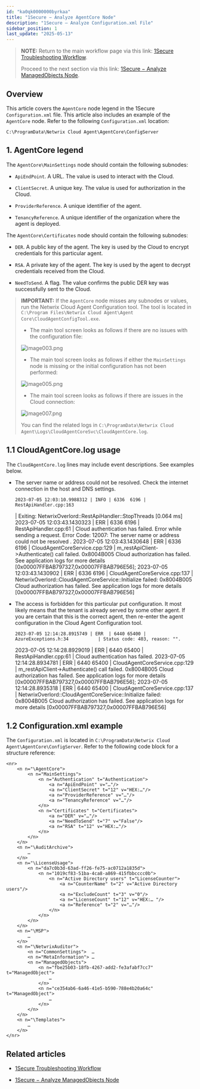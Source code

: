 ```yaml
---
id: "ka0qk0000000byrkaa"
title: "1Secure − Analyze AgentCore Node"
description: "1Secure — Analyze Configuration.xml File"
sidebar_position: 1
last_update: "2025-05-13"
---
```


> **NOTE:** Return to the main workflow page via this link: [1Secure Troubleshooting Workflow](https://helpcenter.netwrix.com/bundle/z-kb-articles-salesforce/page/kA0Qk0000000bxFKAQ.html). 
> 
> Proceed to the next section via this link: [1Secure − Analyze ManagedObjects Node](https://helpcenter.netwrix.com/bundle/z-kb-articles-salesforce/page/kA0Qk0000000c0TKAQ.html). 

## Overview

This article covers the `AgentCore` node legend in the 1Secure `Configuration.xml` file. This article also includes an example of the `AgentCore` node. Refer to the following `Configuration.xml` location: 
    
    
    C:\ProgramData\Netwrix Cloud Agent\AgentCore\ConfigServer

## 1\. AgentCore legend

The `AgentCore\MainSettings` node should contain the following subnodes:

  * `ApiEndPoint`. A URL. The value is used to interact with the Cloud.

  * `ClientSecret`. A unique key. The value is used for authorization in the Cloud. 

  * `ProviderReference`. A unique identifier of the agent.

  * `TenancyReference`. A unique identifier of the organization where the agent is deployed. 

The `AgentCore\Certificates` node should contain the following subnodes:

  * `DER`. A public key of the agent. The key is used by the Cloud to encrypt credentials for this particular agent. 

  * `RSA`. A private key of the agent. The key is used by the agent to decrypt credentials received from the Cloud. 

  * `NeedToSend`. A flag. The value confirms the public DER key was successfully sent to the Cloud. 

> **IMPORTANT:** If the `AgentCore` node misses any subnodes or values, run the Netwrix Cloud Agent Configuration tool. The tool is located in `C:\Program Files\Netwrix Cloud Agent\Agent Core\CloudAgentConfigTool.exe`. 
> 
>   * The main tool screen looks as follows if there are no issues with the configuration file: 
> 
> ![image003.png](/img/ka0qk0000000byrkaa/kA0Qk0000000byrKAA_43c4b187-2032-44eb-8bd5-d839996464a0.png)
> 
>   * The main tool screen looks as follows if either the `MainSettings` node is missing or the initial configuration has not been performed: 
> 
> ![image005.png](/img/ka0qk0000000byrkaa/kA0Qk0000000byrKAA_3e91624f-f47e-4e9d-8d1b-023b0fd91a22.png)
> 
>   * The main tool screen looks as follows if there are issues in the Cloud connection: 
> 
> ![image007.png](/img/ka0qk0000000byrkaa/kA0Qk0000000byrKAA_9f9bdba6-0547-4bd1-b1d1-325a419a6fa3.png)
> 
> You can find the related logs in `C:\ProgramData\Netwrix Cloud Agent\Logs\CloudAgentCoreSvc\CloudAgentCore.log`. 
> 
> 

## 1.1 CloudAgentCore.log usage

The `CloudAgentCore.log` lines may include event descriptions. See examples below. 

  * The server name or address could not be resolved. Check the internet connection in the host and DNS settings. 
    
        2023-07-05 12:03:10.9988312 | INFO | 6336  6196 | RestApiHandler.cpp:163
    |   Exiting: NetwrixOverlord::RestApiHandler::StopThreads [0.064 ms] 
    2023-07-05 12:03:43.1430323 | ERR  | 6336  6196 | RestApiHandler.cpp:61
    |   Cloud authentication has failed. Error while sending a request. Error Code: 12007: The server name or address could not be resolved
    .
    2023-07-05 12:03:43.1430648 | ERR  | 6336  6196 | CloudAgentCoreService.cpp:129  | m_restApiClient->Authenticate() call failed. 
    0x8004B005 Cloud authorization has failed. See application logs for more details [0x00007FFBAB797327,0x00007FFBAB796E56]; 
    2023-07-05 12:03:43.1430902 | ERR  | 6336  6196 | CloudAgentCoreService.cpp:137  | NetwrixOverlord::CloudAgentCoreService::Initialize failed:
    0x8004B005 Cloud authorization has failed. See application logs for more details [0x00007FFBAB797327,0x00007FFBAB796E56]

  * The access is forbidden for this particular put configuration. It most likely means that the tenant is already served by some other agent. If you are certain that this is the correct agent, then re-enter the agent configuration in the Cloud Agent Configuration tool. 
    
        2023-07-05 12:14:28.8915749 | ERR  | 6440 65400 | AzureExceptions.h:34           | Status code: 403, reason: "".
    2023-07-05 12:14:28.8929019 | ERR  | 6440 65400 | RestApiHandler.cpp:61          | Cloud authentication has failed. 
    2023-07-05 12:14:28.8934781 | ERR  | 6440 65400 | CloudAgentCoreService.cpp:129  | m_restApiClient->Authenticate()	call failed. 
    0x8004B005 Cloud authorization has failed. See application logs for more details [0x00007FFBAB797327,0x00007FFBAB796E56]; 
    2023-07-05 12:14:28.8935318 | ERR  | 6440 65400 | CloudAgentCoreService.cpp:137  | NetwrixOverlord::CloudAgentCoreService::Initialize failed: 
    0x8004B005 Cloud authorization has failed. See application logs for more details [0x00007FFBAB797327,0x00007FFBAB796E56]

## 1.2 Configuration.xml example

The `Configuration.xml` is located in `C:\ProgramData\Netwrix Cloud Agent\AgentCore\ConfigServer`. Refer to the following code block for a structure reference: 
    
    
    <nr>
        <n n="\AgentCore">
            <n n="MainSettings">
                <n n="Authentication" t="Authentication">
                    <a n="ApiEndPoint" v="…"/>
                    <a n="ClientSecret" t="12" v="HEX:…"/>
                    <a n="ProviderReference" v="…"/>
                    <a n="TenancyReference" v="…"/>
                </n>
                <n n="Certificates" t="Certificates">
                    <a n="DER" v="…"/>
                    <a n="NeedToSend" t="7" v="False"/>
                    <a n="RSA" t="12" v="HEX:…"/>
                </n>
            </n>
        </n>
        <n n="\AuditArchive">
            …
        </n>
        <n n="\LicenseUsage">
            <n n="da7c0b3d-63ad-ff26-fe75-ac0712a1835d">
                <n n="1019cf83-51ba-4ca8-a869-415fbbcccc0b">
                    <n n="Active Directory users" t="LicenseCounter">
                        <a n="CounterName" t="2" v="Active Directory users"/>
                        <a n="ExcludeCount" t="3" v="0"/>
                        <a n="LicenseCount" t="12" v="HEX:… "/>
                        <a n="Reference" t="2" v="…"/>
                    </n>
                </n>
            </n>
        </n>
        <n n="\MSP">
            …
        </n>
        <n n="\NetwrixAuditor">
            <n n="CommonSettings">	…	
            <n n="MetaInformation">	…	
            <n n="ManagedObjects">
                <n n="fbe25b03-18fb-4267-add2-fe3afabf7cc7" t="ManagedObject">
                    …
                </n>
                <n n="ce354ab6-6a46-41e5-b590-788e4b20a64c" t="ManagedObject">
                    …
                </n>
            </n>
        </n>
        <n n="\Templates">
            …
        </n>
    </nr>

## Related articles

  * [1Secure Troubleshooting Workflow](https://helpcenter.netwrix.com/bundle/z-kb-articles-salesforce/page/kA0Qk0000000bxFKAQ.html)

  * [1Secure − Analyze ManagedObjects Node](https://helpcenter.netwrix.com/bundle/z-kb-articles-salesforce/page/kA0Qk0000000c0TKAQ.html)

